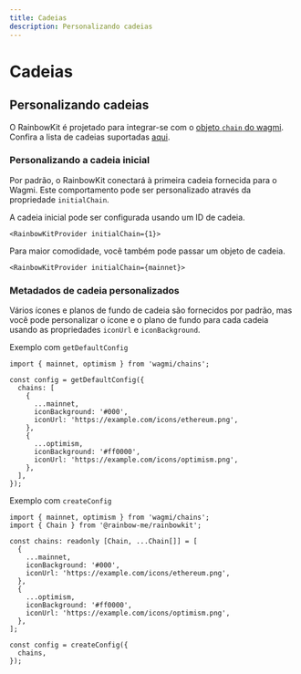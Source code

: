```yaml
---
title: Cadeias
description: Personalizando cadeias
---
```


# Cadeias

## Personalizando cadeias

O RainbowKit é projetado para integrar-se com o [objeto `chain` do wagmi](https://wagmi.sh/react/chains). Confira a lista de cadeias suportadas [aqui](https://wagmi.sh/react/chains#supported-chains).

### Personalizando a cadeia inicial

Por padrão, o RainbowKit conectará à primeira cadeia fornecida para o Wagmi. Este comportamento pode ser personalizado através da propriedade `initialChain`.

A cadeia inicial pode ser configurada usando um ID de cadeia.

```tsx
<RainbowKitProvider initialChain={1}>
```

Para maior comodidade, você também pode passar um objeto de cadeia.

```tsx
<RainbowKitProvider initialChain={mainnet}>
```

### Metadados de cadeia personalizados

Vários ícones e planos de fundo de cadeia são fornecidos por padrão, mas você pode personalizar o ícone e o plano de fundo para cada cadeia usando as propriedades `iconUrl` e `iconBackground`.

Exemplo com `getDefaultConfig`

```tsx
import { mainnet, optimism } from 'wagmi/chains';

const config = getDefaultConfig({
  chains: [
    {
      ...mainnet,
      iconBackground: '#000',
      iconUrl: 'https://example.com/icons/ethereum.png',
    },
    {
      ...optimism,
      iconBackground: '#ff0000',
      iconUrl: 'https://example.com/icons/optimism.png',
    },
  ],
});
```

Exemplo com `createConfig`

```tsx
import { mainnet, optimism } from 'wagmi/chains';
import { Chain } from '@rainbow-me/rainbowkit';

const chains: readonly [Chain, ...Chain[]] = [
  {
    ...mainnet,
    iconBackground: '#000',
    iconUrl: 'https://example.com/icons/ethereum.png',
  },
  {
    ...optimism,
    iconBackground: '#ff0000',
    iconUrl: 'https://example.com/icons/optimism.png',
  },
];

const config = createConfig({
  chains,
});
```

